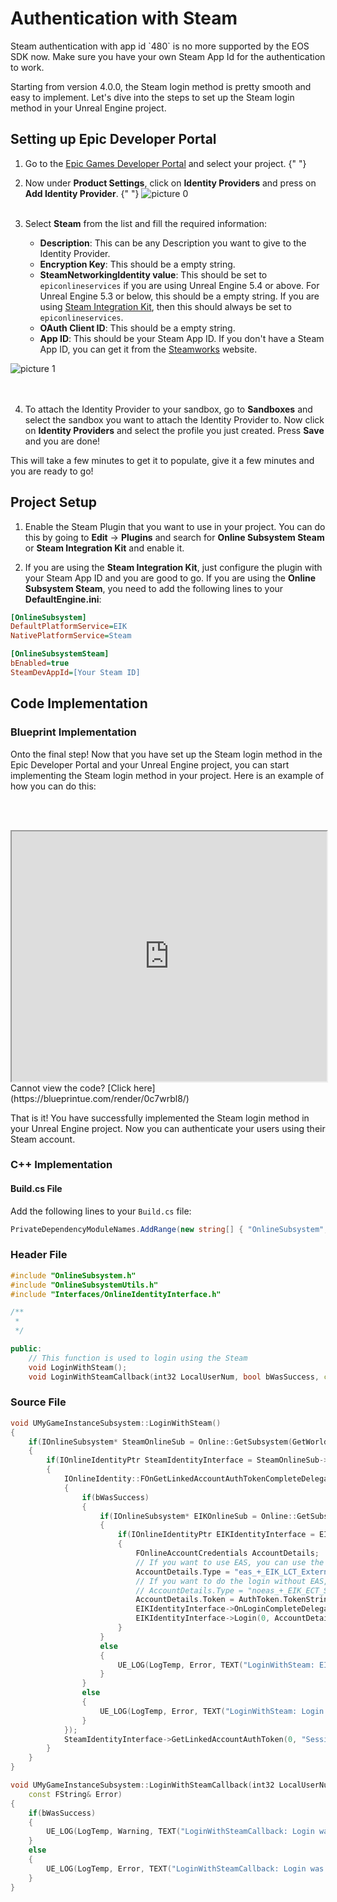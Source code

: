 
# Authentication with Steam

<Callout type="warning">
     Steam authentication with app id `480` is no more supported by the EOS SDK now. Make sure you have your own Steam App Id for the authentication to work.
</Callout>


Starting from version 4.0.0, the Steam login method is pretty smooth and easy to implement. Let's dive into the steps to set up the Steam login method in your Unreal Engine project.

## Setting up Epic Developer Portal

1. Go to the [Epic Games Developer Portal](https://dev.epicgames.com/portal/en-US/) and select your project.
{" "}

2. Now under **Product Settings**, click on **Identity Providers** and press on **Add Identity Provider**.
{" "}
![picture 0](../../../images/0a3944050f32db67adb5c1bc9e06e2275e9163e1354801ee4e197d824100bf32.png) 
<br/><br/>

3. Select **Steam** from the list and fill the required information:

   - **Description**: This can be any Description you want to give to the Identity Provider.
   - **Encryption Key**: This should be a empty string.
   - **SteamNetworkingIdentity value**: This should be set to `epiconlineservices` if you are using Unreal Engine 5.4 or above. For Unreal Engine 5.3 or below, this should be a empty string. If you are using [Steam Integration Kit](https://www.unrealengine.com/marketplace/en-US/product/steam-integration-kit), then this should always be set to `epiconlineservices`.
   - **OAuth Client ID**: This should be a empty string.
   - **App ID**: This should be your Steam App ID. If you don't have a Steam App ID, you can get it from the [Steamworks](https://partner.steamgames.com/) website.

![picture 1](../../../images/897e965647788b85f1b74a7e7f5286b4d7b51998be7f46aa342fe3cde1ce9375.png)  
<br/><br/>

4. To attach the Identity Provider to your sandbox, go to **Sandboxes** and select the sandbox you want to attach the Identity Provider to. Now click on **Identity Providers** and select the profile you just created. Press **Save** and you are done!

This will take a few minutes to get it to populate, give it a few minutes and you are ready to go!

## Project Setup

1. Enable the Steam Plugin that you want to use in your project. You can do this by going to **Edit** -> **Plugins** and search for **Online Subsystem Steam** or **Steam Integration Kit** and enable it.

2. If you are using the **Steam Integration Kit**, just configure the plugin with your Steam App ID and you are good to go. If you are using the **Online Subsystem Steam**, you need to add the following lines to your **DefaultEngine.ini**:

```ini
[OnlineSubsystem]
DefaultPlatformService=EIK
NativePlatformService=Steam

[OnlineSubsystemSteam]
bEnabled=true
SteamDevAppId=[Your Steam ID]
```

## Code Implementation

### Blueprint Implementation

Onto the final step! Now that you have set up the Steam login method in the Epic Developer Portal and your Unreal Engine project, you can start implementing the Steam login method in your project. Here is an example of how you can do this:

<br/><br/>
<iframe src="https://blueprintue.com/render/0c7wrbl8/" scrolling="no" allowfullscreen width="100%" height="400px" border="0"></iframe>
Cannot view the code? [Click here](https://blueprintue.com/render/0c7wrbl8/)

That is it! You have successfully implemented the Steam login method in your Unreal Engine project. Now you can authenticate your users using their Steam account.

### C++ Implementation

#### Build.cs File

Add the following lines to your `Build.cs` file:

```c#
PrivateDependencyModuleNames.AddRange(new string[] { "OnlineSubsystem", "OnlineSubsystemUtils", "OnlineSubsystemEIK" });
```

### Header File

```cpp
#include "OnlineSubsystem.h"
#include "OnlineSubsystemUtils.h"
#include "Interfaces/OnlineIdentityInterface.h"

/**
 * 
 */

public:
	// This function is used to login using the Steam
	void LoginWithSteam();
	void LoginWithSteamCallback(int32 LocalUserNum, bool bWasSuccess, const FUniqueNetId& UserId, const FString& Error);
```

### Source File

```cpp
void UMyGameInstanceSubsystem::LoginWithSteam()
{
	if(IOnlineSubsystem* SteamOnlineSub = Online::GetSubsystem(GetWorld(), STEAM_SUBSYSTEM))
	{
		if(IOnlineIdentityPtr SteamIdentityInterface = SteamOnlineSub->GetIdentityInterface())
		{
			IOnlineIdentity::FOnGetLinkedAccountAuthTokenCompleteDelegate Delegate = IOnlineIdentity::FOnGetLinkedAccountAuthTokenCompleteDelegate::CreateLambda([this](int32 LocalUserNum, bool bWasSuccess, const FExternalAuthToken& AuthToken)
			{
				if(bWasSuccess)
				{
					if(IOnlineSubsystem* EIKOnlineSub = Online::GetSubsystem(GetWorld(), "EIK"))
					{
						if(IOnlineIdentityPtr EIKIdentityInterface = EIKOnlineSub->GetIdentityInterface())
						{
							FOnlineAccountCredentials AccountDetails;
							// If you want to use EAS, you can use the following type
							AccountDetails.Type = "eas_+_EIK_LCT_ExternalAuth_+_EIK_ECT_STEAM_SESSION_TICKET";
							// If you want to do the login without EAS, you can use the following type
							// AccountDetails.Type = "noeas_+_EIK_ECT_STEAM_SESSION_TICKET";
							AccountDetails.Token = AuthToken.TokenString;
							EIKIdentityInterface->OnLoginCompleteDelegates->AddUObject(this, &UMyGameInstanceSubsystem::LoginWithSteamCallback);
							EIKIdentityInterface->Login(0, AccountDetails);
						}
					}
					else
					{
						UE_LOG(LogTemp, Error, TEXT("LoginWithSteam: EIK OnlineSubsystem not found."));
					}
				}
				else
				{
					UE_LOG(LogTemp, Error, TEXT("LoginWithSteam: Login was not successful."));
				}
			});
			SteamIdentityInterface->GetLinkedAccountAuthToken(0, "Session", Delegate);
		}
	}
}

void UMyGameInstanceSubsystem::LoginWithSteamCallback(int32 LocalUserNum, bool bWasSuccess, const FUniqueNetId& UserId,
	const FString& Error)
{
	if(bWasSuccess)
	{
		UE_LOG(LogTemp, Warning, TEXT("LoginWithSteamCallback: Login was successful. UserID: %s"), *UserId.ToString());
	}
	else
	{
		UE_LOG(LogTemp, Error, TEXT("LoginWithSteamCallback: Login was not successful. Error: %s"), *Error);
	}
}
```
